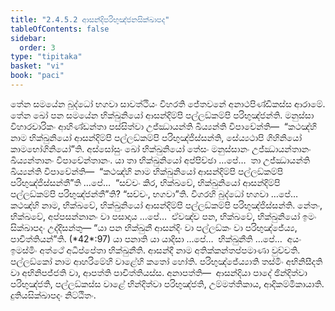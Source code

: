 ```yaml
---
title: "2.4.5.2 ආසන්දිපරිභුඤ්ජනසික්ඛාපද"
tableOfContents: false
sidebar:
  order: 3
type: "tipitaka"
basket: "vi"
book: "paci"
---
```



<DynamicBreadcrumb />

<Division number="982" book="paci">

<Paragraph number="3002" book="paci">
තේන සමයේන බුද්ධෝ භගවා සාවත්ථියං විහරති ජේතවනේ අනාථපිණ්ඩිකස්ස ආරාමේ. තේන ඛෝ පන සමයේන භික්ඛුනියෝ ආසන්දිම්පි පල්ලඞ්කම්පි පරිභුඤ්ජන්ති. මනුස්සා විහාරචාරිකං ආහිණ්ඩන්තා පස්සිත්වා උජ්ඣායන්ති ඛිය්‍යන්ති විපාචේන්ති—  “කථඤ්හි නාම භික්ඛුනියෝ ආසන්දිම්පි පල්ලඞ්කම්පි පරිභුඤ්ජිස්සන්ති, සේය්‍යථාපි ගිහිනියෝ කාමභෝගිනියෝ”ති.
</Paragraph>

<Paragraph number="3003" book="paci">
අස්සෝසුං ඛෝ භික්ඛුනියෝ තේසං මනුස්සානං උජ්ඣායන්තානං ඛිය්‍යන්තානං විපාචේන්තානං. යා තා භික්ඛුනියෝ අප්පිච්ඡා …පේ…  තා උජ්ඣායන්ති ඛිය්‍යන්ති විපාචේන්ති—  “කථඤ්හි නාම භික්ඛුනියෝ ආසන්දිම්පි පල්ලඞ්කම්පි පරිභුඤ්ජිස්සන්තී”ති …පේ…  “සච්චං කිර, භික්ඛවේ, භික්ඛුනියෝ ආසන්දිම්පි පල්ලඞ්කම්පි පරිභුඤ්ජන්තී”ති? “සච්චං, භගවා”ති. විගරහි බුද්ධෝ භගවා …පේ…  කථඤ්හි නාම, භික්ඛවේ, භික්ඛුනියෝ ආසන්දිම්පි පල්ලඞ්කම්පි පරිභුඤ්ජිස්සන්ති. නේතං, භික්ඛවේ, අප්පසන්නානං වා පසාදාය …පේ…  ඒවඤ්ච පන, භික්ඛවේ, භික්ඛුනියෝ ඉමං සික්ඛාපදං උද්දිසන්තු—
</Paragraph>

</Division>
<Division number="983" book="paci">

<Paragraph number="3004" book="paci">
<Emphasis>“යා පන භික්ඛුනී ආසන්දිං වා පල්ලඞ්කං වා පරිභුඤ්ජේය්‍ය, පාචිත්තියන්”</Emphasis>ති. (*42*:<Emphasis>97</Emphasis>)
</Paragraph>

</Division>
<Division number="984" book="paci">

<Paragraph number="3005" book="paci">
<Emphasis>යා පනා</Emphasis>ති යා යාදිසා …පේ…  <Emphasis>භික්ඛුනී</Emphasis>ති …පේ…  අයං ඉමස්මිං අත්ථේ අධිප්පේතා භික්ඛුනීති.
</Paragraph>

<Paragraph number="3006" book="paci">
<Emphasis>ආසන්දී</Emphasis> නාම අතික්කන්තප්පමාණා වුච්චති.
</Paragraph>

<Paragraph number="3007" book="paci">
<Emphasis>පල්ලඞ්කෝ</Emphasis> නාම ආහරිමේහි වාළේහි කතෝ හෝති.
</Paragraph>

<Paragraph number="3008" book="paci">
<Emphasis>පරිභුඤ්ජේය්‍යා</Emphasis>ති තස්මිං අභිනිසීදති වා අභිනිපජ්ජති වා, ආපත්ති පාචිත්තියස්ස.
</Paragraph>

</Division>
<Division number="985" book="paci">

<Paragraph number="3009" book="paci">
අනාපත්ති—  ආසන්දියා පාදේ ඡින්දිත්වා පරිභුඤ්ජති, පල්ලඞ්කස්ස වාළේ භින්දිත්වා පරිභුඤ්ජති, උම්මත්තිකාය, ආදිකම්මිකායාති.

</Paragraph>
</Division>

<Paragraph number="3010" type="center" book="paci">
දුතියසික්ඛාපදං නිට්ඨිතං.
</Paragraph>